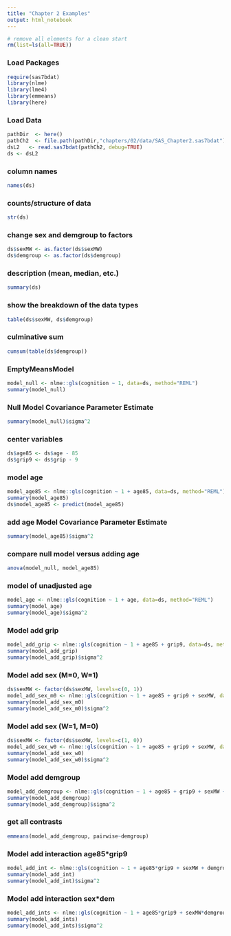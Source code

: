 ```yaml
---
title: "Chapter 2 Examples"
output: html_notebook
---
```




```r
# remove all elements for a clean start
rm(list=ls(all=TRUE))
```

### Load Packages
```r
require(sas7bdat)
library(nlme)
library(lme4)
library(emmeans)
library(here)
```

### Load Data
```r
pathDir  <- here()
pathCh2  <- file.path(pathDir,"chapters/02/data/SAS_Chapter2.sas7bdat")
dsL2   <- read.sas7bdat(pathCh2, debug=TRUE) 
ds <- dsL2
```

### column names
```r
names(ds)
```

### counts/structure of data
```r
str(ds)
```

### change sex and demgroup to factors
```r
ds$sexMW <- as.factor(ds$sexMW)
ds$demgroup <- as.factor(ds$demgroup)
```

### description (mean, median, etc.)
```r
summary(ds)
```

### show the breakdown of the data types
```r
table(ds$sexMW, ds$demgroup)
```

### culminative sum
```r
cumsum(table(ds$demgroup))
```

### EmptyMeansModel
```r
model_null <- nlme::gls(cognition ~ 1, data=ds, method="REML")
summary(model_null)
```

### Null Model Covariance Parameter Estimate
```r
summary(model_null)$sigma^2
```

### center variables
```r
ds$age85 <- ds$age - 85
ds$grip9 <- ds$grip - 9
```

### model age
```r
model_age85 <- nlme::gls(cognition ~ 1 + age85, data=ds, method="REML")
summary(model_age85)
ds$model_age85 <- predict(model_age85)
```

### add age Model Covariance Parameter Estimate
```r
summary(model_age85)$sigma^2
```

### compare null model versus adding age
```r
anova(model_null, model_age85)
```

### model of unadjusted age
```r
model_age <- nlme::gls(cognition ~ 1 + age, data=ds, method="REML")
summary(model_age)
summary(model_age)$sigma^2
```

### Model add grip
```r
model_add_grip <- nlme::gls(cognition ~ 1 + age85 + grip9, data=ds, method="REML")
summary(model_add_grip)
summary(model_add_grip)$sigma^2
```

### Model add sex (M=0, W=1)
```r
ds$sexMW <- factor(ds$sexMW, levels=c(0, 1))
model_add_sex_m0 <- nlme::gls(cognition ~ 1 + age85 + grip9 + sexMW, data=ds, method="REML")
summary(model_add_sex_m0)
summary(model_add_sex_m0)$sigma^2
```

### Model add sex (W=1, M=0)
```r
ds$sexMW <- factor(ds$sexMW, levels=c(1, 0))
model_add_sex_w0 <- nlme::gls(cognition ~ 1 + age85 + grip9 + sexMW, data=ds, method="REML")
summary(model_add_sex_w0)
summary(model_add_sex_w0)$sigma^2
```

### Model add demgroup
```r
model_add_demgroup <- nlme::gls(cognition ~ 1 + age85 + grip9 + sexMW + demgroup, data=ds, method="REML")
summary(model_add_demgroup)
summary(model_add_demgroup)$sigma^2
```

### get all contrasts
```r
emmeans(model_add_demgroup, pairwise~demgroup)
```

### Model add interaction age85*grip9
```r
model_add_int <- nlme::gls(cognition ~ 1 + age85*grip9 + sexMW + demgroup, data=ds, method="REML")
summary(model_add_int)
summary(model_add_int)$sigma^2
```

### Model add interaction sex*dem
```r
model_add_ints <- nlme::gls(cognition ~ 1 + age85*grip9 + sexMW*demgroup, data=ds, method="REML")
summary(model_add_ints)
summary(model_add_ints)$sigma^2
```

